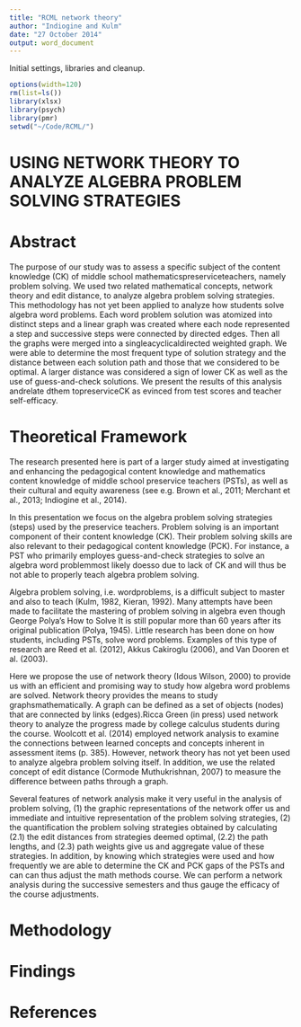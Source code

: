 ```yaml
---
title: "RCML network theory"
author: "Indiogine and Kulm"
date: "27 October 2014"
output: word_document
---
```


Initial settings, libraries and cleanup.
```r
options(width=120)
rm(list=ls())
library(xlsx)
library(psych)
library(pmr)
setwd("~/Code/RCML/")
```
<!---- do not use headers, page numbes, footers and footnotes ---->
<!---- 1/4 inch paragraph indentation  ---->
<!---- 1 inch margins ---->
<!----  max pages = 8 including references ---->
<!---- Font Times 12-pt, 1.5 line spacing, no extra lines between paragraphs ---->
<!---- Theoretical framework and related literature, methodology, findings ---->
<!---- center title on first page, all caps. Below authors, affiliation, email ---->

# USING NETWORK THEORY TO ANALYZE ALGEBRA PROBLEM SOLVING STRATEGIES

# Abstract
<!---- less than 100 words ---->
The purpose of our study was to assess a specific subject of the content knowledge (CK) of middle school mathematicspreserviceteachers, namely problem solving. We used two related mathematical concepts, network theory and edit distance, to analyze algebra problem solving strategies. This methodology has not yet been applied to analyze how students solve algebra word problems. Each word problem solution was atomized into distinct steps and a linear graph was created where each node represented a step and successive steps were connected by directed edges. Then all the graphs were merged into a singleacyclicaldirected weighted graph. We were able to determine the most frequent type of solution strategy and the distance between each solution path and those that we considered to be optimal. A larger distance was considered a sign of lower CK as well as the use of guess-and-check solutions. We present the results of this analysis andrelate dthem topreserviceCK as evinced from test scores and teacher self-efficacy.

# Theoretical Framework

The research presented here is part of a larger study aimed at investigating and enhancing the pedagogical content knowledge and mathematics content knowledge of middle school preservice teachers (PSTs), as well as their cultural and equity awareness (see e.g. Brown et al., 2011; Merchant et al., 2013; Indiogine et al., 2014).

In this presentation we focus on the algebra problem solving strategies (steps) used by the preservice teachers. Problem solving is an important component of their content knowledge (CK). Their problem solving skills are also relevant to their pedagogical content knowledge (PCK). For instance, a PST who primarily employes guess-and-check strategies to solve an algebra word problemmost likely doesso due to lack of CK and will thus be not able to properly teach algebra problem solving.

Algebra problem solving, i.e. wordproblems, is a difficult subject to master and also to teach (Kulm, 1982, Kieran, 1992). Many attempts have been made to facilitate the mastering of problem solving in algebra even though George Polya's How to Solve It is still popular more than 60 years after its original publication (Polya, 1945). Little research has been done on how students, including PSTs, solve word problems. Examples of this type of research are Reed et al. (2012), Akkus Cakiroglu (2006), and Van Dooren et al. (2003).

Here we propose the use of network theory (Idous Wilson, 2000) to provide us with an efficient and promising way to study how algebra word problems are solved. Network theory provides the means to study graphsmathematically. A graph can be defined as a set of objects (nodes) that are connected by links (edges).Ricca Green (in press) used network theory to analyze the progress made by college calculus students during the course. Woolcott et al. (2014) employed network analysis to examine the connections between learned concepts and concepts inherent in assessment items (p. 385). However, network theory has not yet been used to analyze algebra problem solving itself. In addition, we use the related concept of edit distance (Cormode Muthukrishnan, 2007) to measure the difference between paths through a graph.

Several features of network analysis make it very useful in the analysis of problem solving, (1) the graphic representations of the network offer us and immediate and intuitive representation of the problem solving strategies, (2) the quantification the problem solving strategies obtained by calculating (2.1) the edit distances from strategies deemed optimal, (2.2) the path lengths, and (2.3) path weights give us and aggregate value of these strategies. In addition, by knowing which strategies were used and how frequently we are able to determine the CK and PCK gaps of the PSTs and can can thus adjust the math methods course. We can perform a network analysis during the successive semesters and thus gauge the efficacy of the course adjustments.

# Methodology

# Findings

# References
